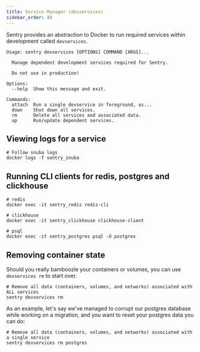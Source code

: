 ```yaml
---
title: Service Manager (devservices)
sidebar_order: 40
---
```


Sentry provides an abstraction to Docker to run required services within development called `devservices`.

```shell
Usage: sentry devservices [OPTIONS] COMMAND [ARGS]...

  Manage dependent development services required for Sentry.

  Do not use in production!

Options:
  --help  Show this message and exit.

Commands:
  attach  Run a single devservice in foreground, as...
  down    Shut down all services.
  rm      Delete all services and associated data.
  up      Run/update dependent services.
```

## Viewing logs for a service

```shell
# Follow snuba logs
docker logs -f sentry_snuba
```

## Running CLI clients for redis, postgres and clickhouse

```shell
# redis
docker exec -it sentry_redis redis-cli

# clickhouse
docker exec -it sentry_clickhouse clickhouse-client

# psql
docker exec -it sentry_postgres psql -U postgres
```

## Removing container state

Should you really bamboozle your containers or volumes, you can use `devservices rm` to start over.

```shell
# Remove all data (containers, volumes, and networks) associated with ALL services
sentry devservices rm
```

As an example, let's say we've managed to corrupt our postgres
database while working on a migration, and you want to reset
your postgres data you can do:

```shell
# Remove all data (containers, volumes, and networks) associated with a single service
sentry devservices rm postgres
```
